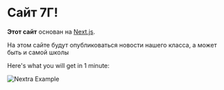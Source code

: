 
# Сайт 7Г!

**Этот сайт** основан на [Next.js](https://nextjs.org).

На этом сайте будут опубликоваться новости нашего класса, а может быть и самой школы

Here's what you will get in 1 minute:

<Bleed>![Nextra Example](../public/demo.png)</Bleed>

